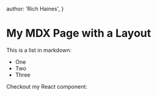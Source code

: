 
  author: 'Rich Haines',
}

# My MDX Page with a Layout

This is a list in markdown:

- One
- Two
- Three

Checkout my React component:

<MyComponent />

